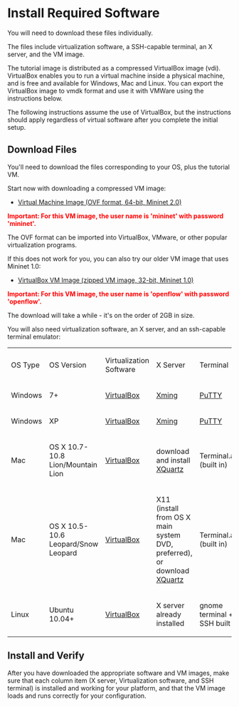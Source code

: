 = Install Required Software =

You will need to download these files individually.

The files include virtualization software, a SSH-capable terminal, an X server, and the VM image.

The tutorial image is distributed as a compressed VirtualBox image (vdi).  VirtualBox enables you to run a virtual machine inside a physical machine, and is free and available for Windows, Mac and Linux. You can export the VirtualBox image to vmdk format and use it with VMWare using the instructions below. 

The following instructions assume the use of VirtualBox, but the instructions should apply regardless of virtual software after you complete the initial setup.

== Download Files ==
You'll need to download the files corresponding to your OS, plus the tutorial VM.  

Start now with downloading a compressed VM image:

* [https://github.com/downloads/mininet/mininet/mininet-2.0.0-113012-amd64-ovf.zip Virtual Machine Image (OVF format, 64-bit, Mininet 2.0)]

<span style="color: red">'''Important: For this VM image, the user name is 'mininet' with password 'mininet'.'''</span>

The OVF format can be imported into VirtualBox, VMware, or other popular virtualization programs.

If this does not work for you, you can also try our older VM image that uses Mininet 1.0:

* [http://www.openflow.org/downloads/OpenFlowTutorial-101311.zip VirtualBox VM Image (zipped VM image, 32-bit, Mininet 1.0)]

<span style="color: red">'''Important: For this VM image, the user name is 'openflow' with password 'openflow'.'''</span>

<!--
* If you're using VirtualBox (which we assume you are for this tutorial) you will want the [http://openflowswitch.org/downloads/cs244-VM-0107.zip VirtualBox VM image].
-->

<!--
 * If you already run VMware, you may wish to try the [http://openflowswitch.org/downloads/OpenFlowTutorial-081910.vmware.zip older VMware VM image].
-->
The download will take a while - it's on the order of 2GB in size.

You will also need virtualization software, an X server, and an ssh-capable terminal emulator:

{| style="color:black; background-color:#ffffff;" cellpadding="10" cellspacing="0" border="1"
|OS Type
|OS Version
|Virtualization Software
|X Server
|Terminal
|-
|Windows
|7+
|[http://www.virtualbox.org/wiki/Downloads VirtualBox]
|[http://sourceforge.net/project/downloading.php?group_id=156984&filename=Xming-6-9-0-31-setup.exe Xming]
|[http://the.earth.li/~sgtatham/putty/latest/x86/putty.exe PuTTY]
|-
|Windows
|XP
|[http://www.virtualbox.org/wiki/Downloads VirtualBox]
|[http://sourceforge.net/project/downloading.php?group_id=156984&filename=Xming-6-9-0-31-setup.exe Xming]
|[http://the.earth.li/~sgtatham/putty/latest/x86/putty.exe PuTTY]
|-
|Mac
|OS X 10.7-10.8 Lion/Mountain Lion
|[http://www.virtualbox.org/wiki/Downloads VirtualBox]
|download and install [http://xquartz.macosforge.org/trac/wiki XQuartz]
|Terminal.app (built in)
|-
|Mac
|OS X 10.5-10.6 Leopard/Snow Leopard
|[http://www.virtualbox.org/wiki/Downloads VirtualBox]
|X11 (install from OS X main system DVD, preferred), or download [http://xquartz.macosforge.org/trac/wiki XQuartz]
|Terminal.app (built in)
|-
|Linux
|Ubuntu 10.04+
|[http://www.virtualbox.org/wiki/Downloads VirtualBox]
|X server already installed
|gnome terminal + SSH built in
|}

== Install and Verify ==

After you have downloaded the appropriate software and VM images, 
make sure that each column item (X server, Virtualization software, and SSH terminal) is installed and working for your platform, and that the VM image loads and runs correctly for your configuration.
